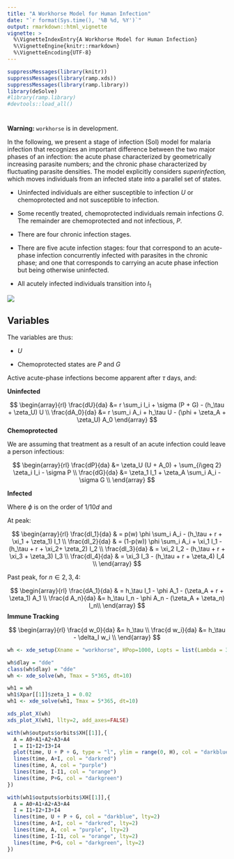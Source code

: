 ```yaml
---
title: "A Workhorse Model for Human Infection"
date: "`r format(Sys.time(), '%B %d, %Y')`"
output: rmarkdown::html_vignette
vignette: >
  %\VignetteIndexEntry{A Workhorse Model for Human Infection}
  %\VignetteEngine{knitr::rmarkdown}
  %\VignetteEncoding{UTF-8}
---
```


```r
suppressMessages(library(knitr))
suppressMessages(library(ramp.xds))
suppressMessages(library(ramp.library))
library(deSolve)
#library(ramp.library)
#devtools::load_all()
```

#   

**Warning:** `workhorse` is in development. 

In the following, we present a stage of infection (SoI) model for malaria infection that recognizes an important difference between the two major phases of an infection: the acute phase characterized by geometrically increasing parasite numbers; and the chronic phase characterized by fluctuating parasite densities. The model explicitly considers *superinfection,*  which moves individuals from an infected state into a parallel set of states.  

+ Uninfected individuals are either susceptible to infection $U$ or chemoprotected and not susceptible to infection. 

+ Some recently treated, chemoprotected individuals remain infections $G.$ The remainder are chemoprotected and not infectious, $P.$

+ There are four chronic infection stages.

+ There are five acute infection stages: four that correspond to an acute-phase infection concurrently infected with parasites in the chronic phase; and one that corresponds to carrying an acute phase infection but being otherwise uninfected. 

+ All acutely infected individuals transition into $I_1$  

![](WorkHorse.png)

## Variables

The variables are thus:

+ $U$ 

+ Chemoprotected states are $P$ and $G$ 


Active acute-phase infections become apparent after $\tau$ days, and:

**Uninfected** 

$$
\begin{array}{rl}
\frac{dU}{da} &= r \sum_i I_i + \sigma (P + G) - (h_\tau + \zeta_U) U \\
\frac{dA_0}{da} &= r \sum_i A_i + h_\tau U - (\phi + \zeta_A + \zeta_U) A_0 
\end{array}
$$
**Chemoprotected** 

We are assuming that treatment as a result of an acute infection could leave a person infectious: 

$$
\begin{array}{rl}
\frac{dP}{da} &= \zeta_U (U + A_0) + \sum_{i\geq 2} \zeta_i I_i  - \sigma P  \\
\frac{dG}{da} &= \zeta_1 I_1 + \zeta_A \sum_i A_i  - \sigma G  \\
\end{array}
$$

**Infected** 

Where $\phi$ is on the order of $1/10 d$ and 

At peak:

$$
\begin{array}{rl}
\frac{dI_1}{da} & = p(w) \phi \sum_i A_i -  (h_\tau + r + \xi_1 + \zeta_1) I_1 \\
\frac{dI_2}{da} & = (1-p(w)) \phi \sum_i A_i + \xi_1 I_1 -  (h_\tau + r + \xi_2+ \zeta_2) I_2 \\
\frac{dI_3}{da} & = \xi_2 I_2 -  (h_\tau + r + \xi_3 + \zeta_3) I_3 \\
\frac{dI_4}{da} & = \xi_3 I_3 -  (h_\tau + r + \zeta_4) I_4 \\
\end{array}
$$

Past peak, for $n \in 2,3,4$:

$$
\begin{array}{rl}
\frac{dA_1}{da} & =  h_\tau I_1 - \phi A_1 - (\zeta_A + r + \zeta_1) A_1 \\
\frac{d A_n}{da} &=  h_\tau I_n - \phi A_n - (\zeta_A + \zeta_n) I_n\\
\end{array}
$$
**Immune Tracking**

$$
\begin{array}{rl}
\frac{d w_0}{da} &=  h_\tau \\ 
\frac{d w_i}{da} &=  h_\tau - \delta_I w_i \\
\end{array}
$$ 


```r
wh <- xde_setup(Xname = "workhorse", HPop=1000, Lopts = list(Lambda = 3000, Lt = function(t){1+sin(2*pi*t/365)}))

```

```r
wh$dlay = "dde"
class(wh$dlay) = "dde"
wh <- xde_solve(wh, Tmax = 5*365, dt=10)
```

```r
wh1 = wh 
wh1$Xpar[[1]]$zeta_1 = 0.02
wh1 <- xde_solve(wh1, Tmax = 5*365, dt=10)
```

```r
xds_plot_X(wh)
xds_plot_X(wh1, llty=2, add_axes=FALSE)
```

```r
with(wh$outputs$orbits$XH[[1]],{
  A = A0+A1+A2+A3+A4
  I = I1+I2+I3+I4
  plot(time, U + P + G, type = "l", ylim = range(0, H), col = "darkblue") 
  lines(time, A+I, col = "darkred") 
  lines(time, A, col = "purple") 
  lines(time, I-I1, col = "orange") 
  lines(time, P+G, col = "darkgreen") 
})

with(wh1$outputs$orbits$XH[[1]],{
  A = A0+A1+A2+A3+A4
  I = I1+I2+I3+I4
  lines(time, U + P + G, col = "darkblue", lty=2) 
  lines(time, A+I, col = "darkred", lty=2) 
  lines(time, A, col = "purple", lty=2) 
  lines(time, I-I1, col = "orange", lty=2) 
  lines(time, P+G, col = "darkgreen", lty=2) 
})
```






